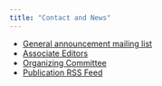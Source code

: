 ```yaml
---
title: "Contact and News"
---
```


  * [General announcement mailing list](https://groups.google.com/g/jovi-general)
  * [Associate Editors](mailto:editors@journalovi.org)
  * [Organizing Committee](mailto:organizers@journalovi.org)
  * [Publication RSS Feed](https://journals.aau.dk/index.php/jovi/gateway/plugin/WebFeedGatewayPlugin/rss2)
